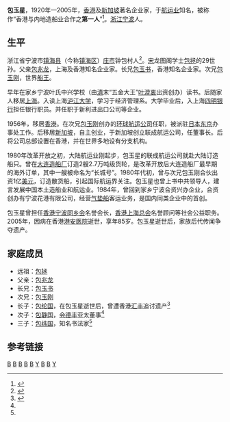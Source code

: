 '''包玉星'''，1920年—2005年，[[香港|香港]]及[[新加坡|新加坡]]著名企业家，于[[航运业|航运业]]知名，被称作“香港与内地造船业合作之'''第一人'''”<ref name="包玉星争产">{{cite web|url=http://news.sina.com.hk/news/3/1/1/2073420/1.html|title=包玉剛胞弟家族爆爭產|publisher=[[新浪网|新浪网]]新闻香港|author=来源：[[明报|明报]]|date=2011-04-13|accessdate=2012年7月10日|language=zh-hant}}{{dead link|date=2017年11月 |bot=InternetArchiveBot |fix-attempted=yes }}</ref>。[[浙江|浙江]][[宁波|宁波]]人。

==生平==

浙江省宁波市[[镇海县|镇海县]]（今称[[镇海区_(宁波市)|镇海区]]）[[庄市|庄市]]钟包村人<ref name="上海包玉星">{{cite web |url=http://www.yplib.org.cn/structure/jdsh/hsmr/szm_77796_1.htm |title=包玉星 |publisher=上海近代文献馆 海上名人 |date=2009-03-10|accessdate=2012年7月10日 |language=zh-hans }}{{dead link|date=2017年11月 |bot=InternetArchiveBot |fix-attempted=yes }}</ref>。[[宋朝|宋]]龙图阁学士[[包拯|包拯]]的29世孙。父亲[[包兆龙|包兆龙]]，上海及香港知名企业家。长兄[[包玉书|包玉书]]，香港知名企业家。次兄[[包玉刚|包玉刚]]，世界[[船王|船王]]。

早年在家乡宁波叶氏中兴学校（由[[清朝|清]]末“五金大王”[[叶澄衷|叶澄衷]]出资创办）读书。后随家人移居[[上海|上海]]。入读上海[[沪江大学|沪江大学]]，学习于经济管理系。大学毕业后，入上海[[四明银行|四明银行]]担任银行职员。并任职于新利进出口公司等企业。

1956年，移居[[香港|香港]]。在次兄[[包玉刚|包玉刚]]创办的[[环球航运公司|环球航运公司]]任职，被派驻[[日本|日本]][[东京|东京]]办事处工作。后移居[[新加坡|新加坡]]，自主创业，于新加坡创立联成航运公司，任董事长。后将公司总部设置在香港，并在世界多地设有分支机构。

1980年改革开放之初，大陆航运业刚起步，包玉星的联成航运公司就赴大陆订造船只。曾在[[大连造船厂|大连造船厂]]订造2艘2.7万吨级货轮，是改革开放后大连造船厂最早期的海外订单，其中一艘被命名为“长城号”。1980年代初，曾与次兄包玉刚合伙出资1亿[[美元|美元]]，订造散货船，引起国际航运界关注。包玉星也曾上书中共领导人，建言发展中国本土造船业和航运业。1984年，曾回到家乡宁波合资兴办企业，合资创办有宁波花港有限公司，经营[[气垫船|气垫船]]客运业务，是国内同类企业中的首创。

包玉星曾担任[[香港宁波同乡会|香港宁波同乡会]]名誉会长，[[香港上海总会|香港上海总会]]名誉顾问等社会公益职务。2005年，因病在香港[[港安医院|港安医院]]逝世，享年85岁。包玉星逝世后，家族后代传闻争夺遗产。

==家庭成员==
* 远祖：[[包拯|包拯]]
* 父亲：[[包兆龙|包兆龙]]
* 长兄：[[包玉书|包玉书]]
* 次兄：[[包玉刚|包玉刚]]
* 长子：[[包纶国|包纶国]]，在包玉星逝世后，曾遭香港[[汇丰|汇丰]]追讨遗产<ref name="包玉星汇丰">{{cite web |url=http://news.ifeng.com/hongkong/detail_2011_04/13/5710649_0.shtml |title=已故船王包玉刚胞弟包玉星长子遭汇丰追讨遗产 |publisher=[[凤凰网|凤凰网]] |author=来源：[[人民网|人民网]] |date=2011年4月13日 |accessdate=2012年7月10日 |language=zh-hans |archive-date=2019年8月7日 |archive-url=https://web.archive.org/web/20190807084658/http://news.ifeng.com/hongkong/detail_2011_04/13/5710649_0.shtml |dead-url=no }}</ref>
* 次子：[[包静国|包静国]]，[[会德丰|会德丰]]亚太董事<ref name="包玉星汇丰"/>
* 三子：[[包纬国|包纬国]]，知名书法家<ref name="包玉星汇丰"/>

==参考链接==
{{reflist|2}}

[[Category:镇海区人_(宁波市)|B]]
[[Category:宁波人|B]]
[[Category:香港宁波人|B]]
[[Category:宁波商帮|B]]
[[Category:香港商人|B]]
[[Category:包玉刚家族|Y]]
[[Category:1920年出生|B]]
[[Category:2005年逝世|B]]
[[Category:包姓|Y]]